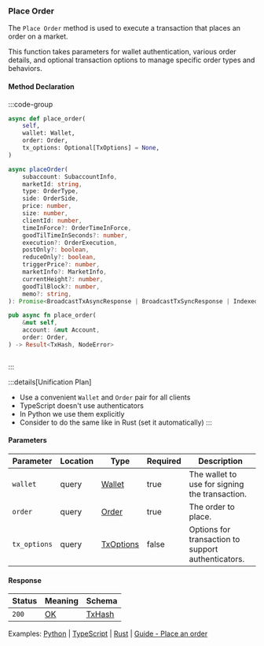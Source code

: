 ### Place Order

The `Place Order` method is used to execute a transaction that places an order on a market.

This function takes parameters for wallet authentication, various order details, and optional transaction options to manage specific order types and behaviors.

#### Method Declaration

:::code-group

```python [Python]
async def place_order(
    self,
    wallet: Wallet,
    order: Order,
    tx_options: Optional[TxOptions] = None,
)
```

```typescript [TypeScript]
async placeOrder(
    subaccount: SubaccountInfo,
    marketId: string,
    type: OrderType,
    side: OrderSide,
    price: number,
    size: number,
    clientId: number,
    timeInForce?: OrderTimeInForce,
    goodTilTimeInSeconds?: number,
    execution?: OrderExecution,
    postOnly?: boolean,
    reduceOnly?: boolean,
    triggerPrice?: number,
    marketInfo?: MarketInfo,
    currentHeight?: number,
    goodTilBlock?: number,
    memo?: string,
): Promise<BroadcastTxAsyncResponse | BroadcastTxSyncResponse | IndexedTx>
```

```rust [Rust]
pub async fn place_order(
    &mut self,
    account: &mut Account,
    order: Order,
) -> Result<TxHash, NodeError>
```

```url [API]
```

:::

:::details[Unification Plan]
- Use a convenient `Wallet` and `Order` pair for all clients
- TypeScript doesn't use authenticators
- In Python we use them explicitly
- Consider to do the same like in Rust (set it automatically)
:::

#### Parameters

| Parameter     | Location  | Type          | Required  | Description                                           |
| ------------- | --------- | ------------- | --------- | ----------------------------------------------------- |
| `wallet`      | query     | [Wallet]      | true      | The wallet to use for signing the transaction.        |
| `order`       | query     | [Order]       | true      | The order to place.                                   |
| `tx_options`  | query     | [TxOptions]   | false     | Options for transaction to support authenticators.    |

#### Response

| Status | Meaning     | Schema   |
| ------ | ----------- | -------- |
| `200`  | [OK]        | [TxHash] |

Examples: [Python] | [TypeScript] | [Rust] | [Guide - Place an order]

[Python]: https://github.com/dydxprotocol/v4-clients/blob/3e8c7e1b960291b7ef273962d374d9934a5c4d33/v4-client-py-v2/examples/short_term_order_cancel_example.py#L36
[TypeScript]: https://github.com/dydxprotocol/v4-clients/blob/main/v4-client-js/examples/short_term_order_composite_example.ts
[Rust]: https://github.com/dydxprotocol/v4-clients/blob/main/v4-client-rs/client/examples/place_order_short_term.rs
[Guide - Place an order]: ../../interaction/trading#place-an-order

[Wallet]: /types/wallet
[OK]: /types/ok
[Order]: /types/order
[TxHash]: /types/tx_hash
[TxOptions]: /types/tx_options
